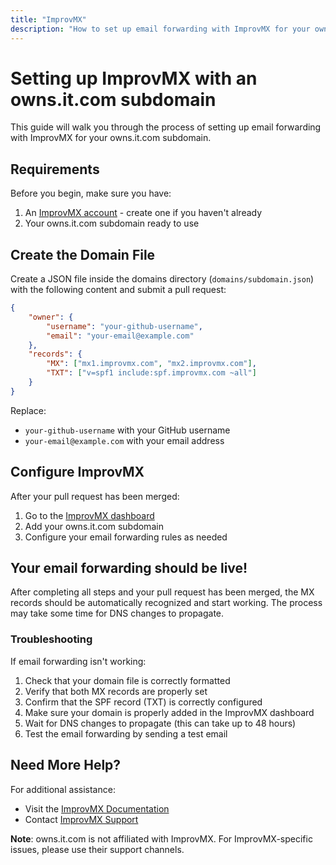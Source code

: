 ```yaml
---
title: "ImprovMX"
description: "How to set up email forwarding with ImprovMX for your owns.it.com subdomain."
---
```


# Setting up ImprovMX with an owns.it.com subdomain

This guide will walk you through the process of setting up email forwarding with ImprovMX for your owns.it.com subdomain.

## Requirements

Before you begin, make sure you have:
1. An [ImprovMX account](https://improvmx.com) - create one if you haven't already
2. Your owns.it.com subdomain ready to use

## Create the Domain File

Create a JSON file inside the domains directory (`domains/subdomain.json`) with the following content and submit a pull request:

```json
{
    "owner": {
        "username": "your-github-username",
        "email": "your-email@example.com"
    },
    "records": {
        "MX": ["mx1.improvmx.com", "mx2.improvmx.com"],
        "TXT": ["v=spf1 include:spf.improvmx.com ~all"]
    }
}
```

Replace:
- `your-github-username` with your GitHub username
- `your-email@example.com` with your email address

## Configure ImprovMX

After your pull request has been merged:

1. Go to the [ImprovMX dashboard](https://app.improvmx.com)
2. Add your owns.it.com subdomain
3. Configure your email forwarding rules as needed

## Your email forwarding should be live!

After completing all steps and your pull request has been merged, the MX records should be automatically recognized and start working. The process may take some time for DNS changes to propagate.

### Troubleshooting

If email forwarding isn't working:
1. Check that your domain file is correctly formatted
2. Verify that both MX records are properly set
3. Confirm that the SPF record (TXT) is correctly configured
4. Make sure your domain is properly added in the ImprovMX dashboard
5. Wait for DNS changes to propagate (this can take up to 48 hours)
6. Test the email forwarding by sending a test email

## Need More Help?

For additional assistance:
- Visit the [ImprovMX Documentation](https://improvmx.com/guides/)
- Contact [ImprovMX Support](https://improvmx.com/support/)

**Note**: owns.it.com is not affiliated with ImprovMX. For ImprovMX-specific issues, please use their support channels.
